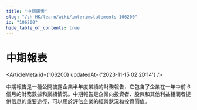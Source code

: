 ```yaml
---
title: "中期報表"
slug: "/zh-HK/learn/wiki/interimstatements-106200"
id: "106200"
hide_table_of_contents: true
---
```



# 中期報表

<ArticleMeta id={106200} updatedAt={'2023-11-15 02:20:14'} />
<div className='border-solid border-b border-t-0 my-4 border-[var(--ifm-color-gray-300)]' />

中期報告是一種公開披露企業半年度業績的財務報告，它包含了企業在一年中前 6 個月的財務數據和業績情況。中期報告是企業向投資者、股東和其他利益相關者提供信息的重要途徑，可以用於評估企業的經營狀況和投資價值。
